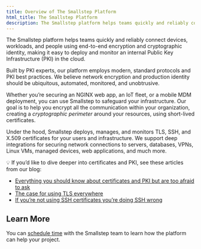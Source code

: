 ---
title: Overview of The Smallstep Platform
html_title: The Smallstep Platform 
description: The Smallstep platform helps teams quickly and reliably connect devices, workloads, and people using end-to-end encryption and cryptographic identity, making it easy to deploy and monitor an internal Public Key Infrastructure (PKI) in the cloud.
---

The Smallstep platform helps teams quickly and reliably connect devices, workloads, and people using end-to-end encryption and cryptographic identity, making it easy to deploy and monitor an internal Public Key Infrastructure (PKI) in the cloud.

Built by PKI experts, our platform employs modern, standard protocols and PKI best practices. We believe network encryption and production identity should be ubiquitous, automated, monitored, and unobtrusive.

Whether you’re securing an NGINX web app, an IoT fleet, or a mobile MDM deployment, you can use Smallstep to safeguard your infrastructure. Our goal is to help you encrypt all the communication within your organization, creating a *cryptographic perimeter* around your resources, using short-lived certificates.

Under the hood, Smallstep deploys, manages, and monitors TLS, SSH, and X.509 certificates for your users and infrastructure. We support deep integrations for securing network connections to servers, databases, VPNs, Linux VMs, managed devices, web applications, and much more.

<Alert severity="info">
  <div>
    💡 If you’d like to dive deeper into certificates and PKI, see these articles from our blog:  
    <ul>
       <li><a href="https://smallstep.com/blog/everything-pki/">Everything you should know about certificates and PKI but are too afraid to ask</a></li>
       <li><a href="https://smallstep.com/blog/use-tls/">The case for using TLS everywhere</a></li>
       <li><a href="https://smallstep.com/blog/use-ssh-certificates/">If you’re not using SSH certificates you’re doing SSH wrong</a></li>
    </ul>
  </div>
</Alert>


## Learn More

You can [schedule time](https://smallstep.com/request-demo/) with the Smallstep team to learn how the platform can help your project.
